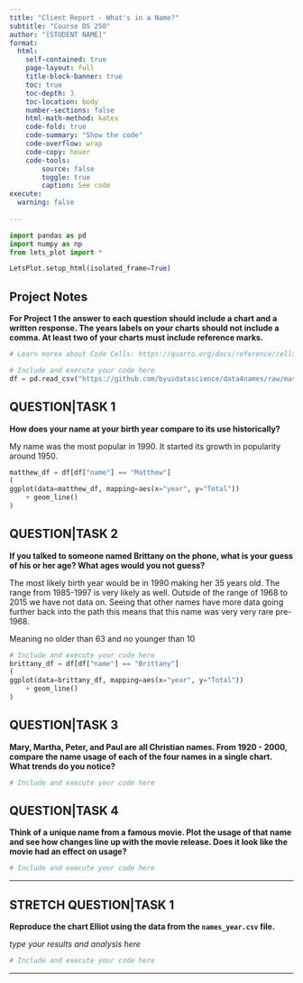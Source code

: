 ```yaml
---
title: "Client Report - What's in a Name?"
subtitle: "Course DS 250"
author: "[STUDENT NAME]"
format:
  html:
    self-contained: true
    page-layout: full
    title-block-banner: true
    toc: true
    toc-depth: 3
    toc-location: body
    number-sections: false
    html-math-method: katex
    code-fold: true
    code-summary: "Show the code"
    code-overflow: wrap
    code-copy: hover
    code-tools:
        source: false
        toggle: true
        caption: See code
execute: 
  warning: false
    
---
```


```python
import pandas as pd
import numpy as np
from lets_plot import *

LetsPlot.setup_html(isolated_frame=True)
```


## Project Notes

__For Project 1 the answer to each question should include a chart **and** a written response. The years labels on your charts should not include a comma. At least **two** of your charts must include reference marks.__  

```python
# Learn morea about Code Cells: https://quarto.org/docs/reference/cells/cells-jupyter.html

# Include and execute your code here
df = pd.read_csv("https://github.com/byuidatascience/data4names/raw/master/data-raw/names_year/names_year.csv")
```

## QUESTION|TASK 1

__How does your name at your birth year compare to its use historically?__

My name was the most popular in 1990. It started its growth in popularity around 1950.

```python

matthew_df = df[df["name"] == "Matthew"]
(
ggplot(data=matthew_df, mapping=aes(x="year", y="Total"))
    + geom_line()
)
```


## QUESTION|TASK 2

__If you talked to someone named Brittany on the phone, what is your guess of his or her age? What ages would you not guess?__

The most likely birth year would be in 1990 making her 35 years old. The range from 1985-1997 is very likely as well.
Outside of the range of 1968 to 2015 we have not data on. Seeing that other names have more data going further back into the path this means that this name was very very rare pre-1968.

Meaning no older than 63 and no younger than 10

```python
# Include and execute your code here
brittany_df = df[df["name"] == "Brittany"]
(
ggplot(data=brittany_df, mapping=aes(x="year", y="Total"))
    + geom_line()
)

```


## QUESTION|TASK 3

__Mary, Martha, Peter, and Paul are all Christian names. From 1920 - 2000, compare the name usage of each of the four names in a single chart. What trends do you notice?__

```python
# Include and execute your code here

```



## QUESTION|TASK 4

__Think of a unique name from a famous movie. Plot the usage of that name and see how changes line up with the movie release. Does it look like the movie had an effect on usage?__  

```python
# Include and execute your code here


```

---

## STRETCH QUESTION|TASK 1

__Reproduce the chart Elliot using the data from the `names_year.csv` file.__ 

_type your results and analysis here_

```python
# Include and execute your code here


```


---
